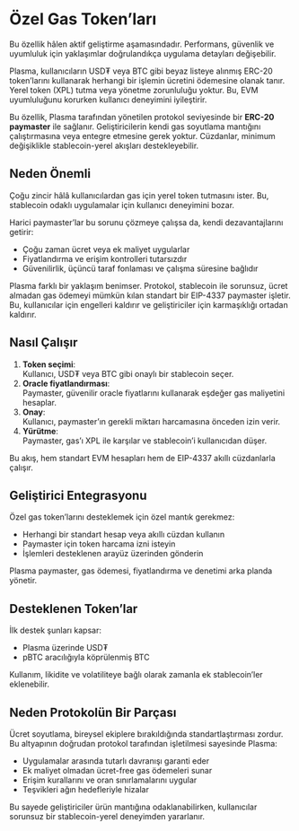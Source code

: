 # Özel Gas Token’ları

<Warning>
  Bu özellik hâlen aktif geliştirme aşamasındadır. Performans, güvenlik ve uyumluluk için yaklaşımlar doğrulandıkça uygulama detayları değişebilir.
</Warning>

Plasma, kullanıcıların USD₮ veya BTC gibi beyaz listeye alınmış ERC-20 token’larını kullanarak herhangi bir işlemin ücretini ödemesine olanak tanır. Yerel token (XPL) tutma veya yönetme zorunluluğu yoktur. Bu, EVM uyumluluğunu korurken kullanıcı deneyimini iyileştirir.

Bu özellik, Plasma tarafından yönetilen protokol seviyesinde bir **ERC-20 paymaster** ile sağlanır. Geliştiricilerin kendi gas soyutlama mantığını çalıştırmasına veya entegre etmesine gerek yoktur. Cüzdanlar, minimum değişiklikle stablecoin-yerel akışları destekleyebilir.

## Neden Önemli

Çoğu zincir hâlâ kullanıcılardan gas için yerel token tutmasını ister. Bu, stablecoin odaklı uygulamalar için kullanıcı deneyimini bozar.

Harici paymaster’lar bu sorunu çözmeye çalışsa da, kendi dezavantajlarını getirir:

* Çoğu zaman ücret veya ek maliyet uygularlar
* Fiyatlandırma ve erişim kontrolleri tutarsızdır
* Güvenilirlik, üçüncü taraf fonlaması ve çalışma süresine bağlıdır

Plasma farklı bir yaklaşım benimser. Protokol, stablecoin ile sorunsuz, ücret almadan gas ödemeyi mümkün kılan standart bir EIP-4337 paymaster işletir. Bu, kullanıcılar için engelleri kaldırır ve geliştiriciler için karmaşıklığı ortadan kaldırır.

## Nasıl Çalışır

1. **Token seçimi**:  
   Kullanıcı, USD₮ veya BTC gibi onaylı bir stablecoin seçer.
2. **Oracle fiyatlandırması**:  
   Paymaster, güvenilir oracle fiyatlarını kullanarak eşdeğer gas maliyetini hesaplar.
3. **Onay**:  
   Kullanıcı, paymaster’ın gerekli miktarı harcamasına önceden izin verir.
4. **Yürütme**:  
   Paymaster, gas’ı XPL ile karşılar ve stablecoin’i kullanıcıdan düşer.

Bu akış, hem standart EVM hesapları hem de EIP-4337 akıllı cüzdanlarla çalışır.

## Geliştirici Entegrasyonu

Özel gas token’larını desteklemek için özel mantık gerekmez:

* Herhangi bir standart hesap veya akıllı cüzdan kullanın
* Paymaster için token harcama izni isteyin
* İşlemleri desteklenen arayüz üzerinden gönderin

Plasma paymaster, gas ödemesi, fiyatlandırma ve denetimi arka planda yönetir.

## Desteklenen Token’lar

İlk destek şunları kapsar:

* Plasma üzerinde USD₮
* pBTC aracılığıyla köprülenmiş BTC

Kullanım, likidite ve volatiliteye bağlı olarak zamanla ek stablecoin’ler eklenebilir.

## Neden Protokolün Bir Parçası

Ücret soyutlama, bireysel ekiplere bırakıldığında standartlaştırması zordur. Bu altyapının doğrudan protokol tarafından işletilmesi sayesinde Plasma:

* Uygulamalar arasında tutarlı davranışı garanti eder
* Ek maliyet olmadan ücret-free gas ödemeleri sunar
* Erişim kurallarını ve oran sınırlamalarını uygular
* Teşvikleri ağın hedefleriyle hizalar

Bu sayede geliştiriciler ürün mantığına odaklanabilirken, kullanıcılar sorunsuz bir stablecoin-yerel deneyimden yararlanır.
